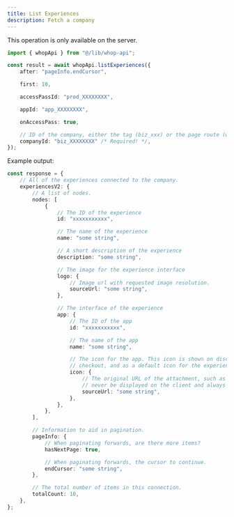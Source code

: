 ```yaml
---
title: List Experiences
description: Fetch a company
---
```

<Note>This operation is only available on the server.</Note>
```typescript
import { whopApi } from "@/lib/whop-api";

const result = await whopApi.listExperiences({
	after: "pageInfo.endCursor",

	first: 10,

	accessPassId: "prod_XXXXXXXX",

	appId: "app_XXXXXXXX",

	onAccessPass: true,

	// ID of the company, either the tag (biz_xxx) or the page route (whop-dev)
	companyId: "biz_XXXXXXXX" /* Required! */,
});

```

Example output:

```typescript
const response = {
	// All of the experiences connected to the company.
	experiencesV2: {
		// A list of nodes.
		nodes: [
			{
				// The ID of the experience
				id: "xxxxxxxxxxx",

				// The name of the experience
				name: "some string",

				// A short description of the experience
				description: "some string",

				// The image for the experience interface
				logo: {
					// Image url with requested image resolution.
					sourceUrl: "some string",
				},

				// The interface of the experience
				app: {
					// The ID of the app
					id: "xxxxxxxxxxx",

					// The name of the app
					name: "some string",

					// The icon for the app. This icon is shown on discovery, on the product page, on
					// checkout, and as a default icon for the experiences.
					icon: {
						// The original URL of the attachment, such as a direct link to S3. This should
						// never be displayed on the client and always passed to an Imgproxy transformer.
						sourceUrl: "some string",
					},
				},
			},
		],

		// Information to aid in pagination.
		pageInfo: {
			// When paginating forwards, are there more items?
			hasNextPage: true,

			// When paginating forwards, the cursor to continue.
			endCursor: "some string",
		},

		// The total number of items in this connection.
		totalCount: 10,
	},
};

```
